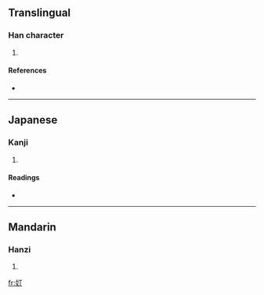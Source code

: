 ==Translingual==

===Han character===
{{Han char|rn=38|rad=女|as=02|sn=5|four=|canj=女一弓 (VMN)}}

# {{defn|Han|sort=女02}}

====References====
* {{Han ref|kx=0255.020|dkj=06041|dj=0518.020|hdz=21024.010|uh=5975|ud=22901}}

----

==Japanese==

===Kanji===
{{ja-kanji|grade=|rs=女02}}

# {{defn|Japanese|sort=女02}}

====Readings====
* {{ja-readings|on=[[てい]] (tei), [[ちょう]] (chō), [[てん]] (ten)|kun=}}

----

==Mandarin==

===Hanzi===
{{cmn-hanzi|pin=[[dīng]] ([[ding1]])|wg=ting<sup>1</sup>}}

# {{defn|Mandarin|sort=女02}}

[[fr:奵]]
